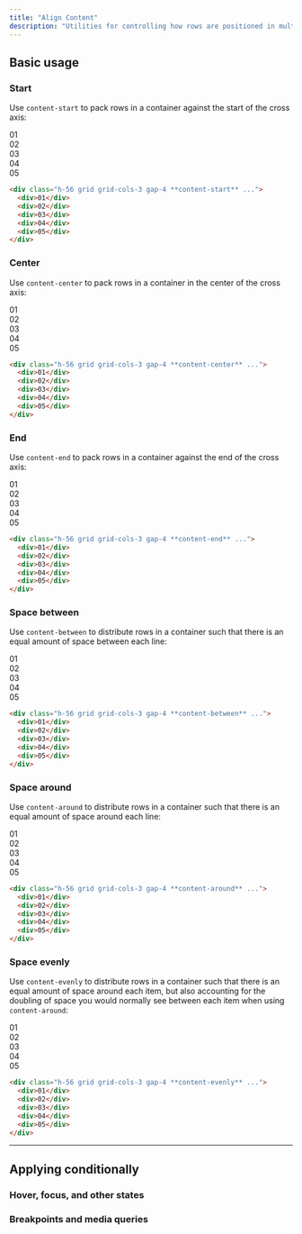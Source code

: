 ```yaml
---
title: "Align Content"
description: "Utilities for controlling how rows are positioned in multi-row flex and grid containers."
---
```




## Basic usage

### Start

Use `content-start` to pack rows in a container against the start of the cross axis:

<Example>
  <div class="font-mono text-white text-sm font-bold leading-6">
    <div class="grid grid-cols-3 gap-4 content-start w-full rounded-lg bg-stripes-purple text-center h-56">
      <div class="p-4 shadow-lg rounded-lg bg-purple-500">01</div>
      <div class="p-4 shadow-lg rounded-lg bg-purple-500">02</div>
      <div class="p-4 shadow-lg rounded-lg bg-purple-500">03</div>
      <div class="p-4 shadow-lg rounded-lg bg-purple-500">04</div>
      <div class="p-4 shadow-lg rounded-lg bg-purple-500">05</div>
    </div>
  </div>
</Example>

```html
<div class="h-56 grid grid-cols-3 gap-4 **content-start** ...">
  <div>01</div>
  <div>02</div>
  <div>03</div>
  <div>04</div>
  <div>05</div>
</div>
```

### Center

Use `content-center` to pack rows in a container in the center of the cross axis:

<Example>
  <div class="font-mono text-white text-sm font-bold leading-6">
    <div class="grid grid-cols-3 gap-4 content-center w-full rounded-lg bg-stripes-sky text-center h-56">
      <div class="p-4 shadow-lg rounded-lg bg-sky-500">01</div>
      <div class="p-4 shadow-lg rounded-lg bg-sky-500">02</div>
      <div class="p-4 shadow-lg rounded-lg bg-sky-500">03</div>
      <div class="p-4 shadow-lg rounded-lg bg-sky-500">04</div>
      <div class="p-4 shadow-lg rounded-lg bg-sky-500">05</div>
    </div>
  </div>
</Example>

```html
<div class="h-56 grid grid-cols-3 gap-4 **content-center** ...">
  <div>01</div>
  <div>02</div>
  <div>03</div>
  <div>04</div>
  <div>05</div>
</div>
```

### End

Use `content-end` to pack rows in a container against the end of the cross axis:


<Example>
  <div class="font-mono text-white text-sm font-bold leading-6">
    <div class="grid grid-cols-3 gap-4 content-end w-full rounded-lg bg-stripes-pink text-center h-56">
      <div class="p-4 shadow-lg rounded-lg bg-pink-500">01</div>
      <div class="p-4 shadow-lg rounded-lg bg-pink-500">02</div>
      <div class="p-4 shadow-lg rounded-lg bg-pink-500">03</div>
      <div class="p-4 shadow-lg rounded-lg bg-pink-500">04</div>
      <div class="p-4 shadow-lg rounded-lg bg-pink-500">05</div>
    </div>
  </div>
</Example>

```html
<div class="h-56 grid grid-cols-3 gap-4 **content-end** ...">
  <div>01</div>
  <div>02</div>
  <div>03</div>
  <div>04</div>
  <div>05</div>
</div>
```

### Space between

Use `content-between` to distribute rows in a container such that there is an equal amount of space between each line:

<Example>
  <div class="font-mono text-white text-sm font-bold leading-6">
    <div class="grid grid-cols-3 gap-4 content-between w-full rounded-lg bg-stripes-violet text-center h-56">
      <div class="p-4 shadow-lg rounded-lg bg-violet-500">01</div>
      <div class="p-4 shadow-lg rounded-lg bg-violet-500">02</div>
      <div class="p-4 shadow-lg rounded-lg bg-violet-500">03</div>
      <div class="p-4 shadow-lg rounded-lg bg-violet-500">04</div>
      <div class="p-4 shadow-lg rounded-lg bg-violet-500">05</div>
    </div>
  </div>
</Example>

```html
<div class="h-56 grid grid-cols-3 gap-4 **content-between** ...">
  <div>01</div>
  <div>02</div>
  <div>03</div>
  <div>04</div>
  <div>05</div>
</div>
```

### Space around

Use `content-around` to distribute rows in a container such that there is an equal amount of space around each line:

<Example>
  <div class="font-mono text-white text-sm font-bold leading-6">
    <div class="grid grid-cols-3 gap-x-4 content-around w-full rounded-lg bg-stripes-blue text-center h-56">
      <div class="p-4 shadow-lg rounded-lg bg-blue-500">01</div>
      <div class="p-4 shadow-lg rounded-lg bg-blue-500">02</div>
      <div class="p-4 shadow-lg rounded-lg bg-blue-500">03</div>
      <div class="p-4 shadow-lg rounded-lg bg-blue-500">04</div>
      <div class="p-4 shadow-lg rounded-lg bg-blue-500">05</div>
    </div>
  </div>
</Example>

```html
<div class="h-56 grid grid-cols-3 gap-4 **content-around** ...">
  <div>01</div>
  <div>02</div>
  <div>03</div>
  <div>04</div>
  <div>05</div>
</div>
```

### Space evenly

Use `content-evenly` to distribute rows in a container such that there is an equal amount of space around each item, but also accounting for the doubling of space you would normally see between each item when using `content-around`:

<Example>
  <div class="font-mono text-white text-sm font-bold leading-6">
    <div class="grid grid-cols-3 gap-x-4 content-evenly w-full rounded-lg bg-stripes-indigo text-center h-56">
      <div class="p-4 shadow-lg rounded-lg bg-indigo-500">01</div>
      <div class="p-4 shadow-lg rounded-lg bg-indigo-500">02</div>
      <div class="p-4 shadow-lg rounded-lg bg-indigo-500">03</div>
      <div class="p-4 shadow-lg rounded-lg bg-indigo-500">04</div>
      <div class="p-4 shadow-lg rounded-lg bg-indigo-500">05</div>
    </div>
  </div>
</Example>

```html
<div class="h-56 grid grid-cols-3 gap-4 **content-evenly** ...">
  <div>01</div>
  <div>02</div>
  <div>03</div>
  <div>04</div>
  <div>05</div>
</div>
```

---

## <Heading ignore>Applying conditionally</Heading>

### <Heading ignore>Hover, focus, and other states</Heading>

<HoverFocusAndOtherStates defaultClass="content-start" featuredClass="content-around" />

### <Heading ignore>Breakpoints and media queries</Heading>

<BreakpointsAndMediaQueries defaultClass="content-start" featuredClass="content-around" />
